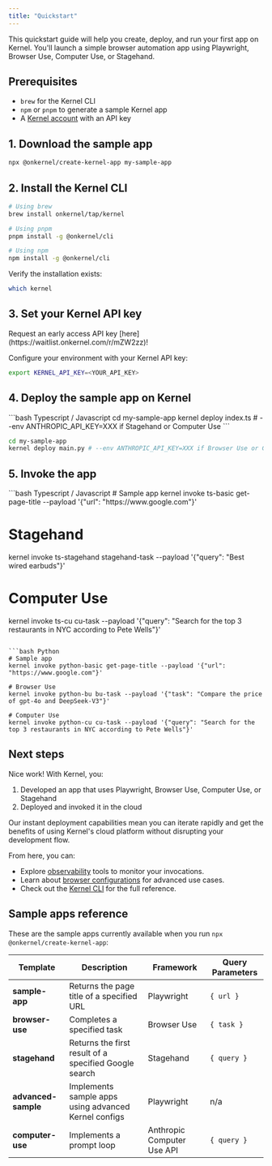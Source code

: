 ```yaml
---
title: "Quickstart"
---
```


This quickstart guide will help you create, deploy, and run your first app on Kernel. You'll launch a simple browser automation app using Playwright, Browser Use, Computer Use, or Stagehand.

## Prerequisites

- `brew` for the Kernel CLI
- `npm` or `pnpm` to generate a sample Kernel app
- A [Kernel account](/reference/api-keys) with an API key

## 1. Download the sample app

```bash
npx @onkernel/create-kernel-app my-sample-app
```

## 2. Install the Kernel CLI

```bash
# Using brew
brew install onkernel/tap/kernel

# Using pnpm
pnpm install -g @onkernel/cli

# Using npm
npm install -g @onkernel/cli
```

Verify the installation exists:

```bash
which kernel
```

## 3. Set your Kernel API key

<Tip>
    Request an early access API key [here](https://waitlist.onkernel.com/r/mZW2zz)!
</Tip>

Configure your environment with your Kernel API key:

```bash
export KERNEL_API_KEY=<YOUR_API_KEY>
```

## 4. Deploy the sample app on Kernel

<CodeGroup>
```bash Typescript / Javascript
cd my-sample-app
kernel deploy index.ts # --env ANTHROPIC_API_KEY=XXX if Stagehand or Computer Use
```

```bash Python
cd my-sample-app
kernel deploy main.py # --env ANTHROPIC_API_KEY=XXX if Browser Use or Computer Use
```

</CodeGroup>

## 5. Invoke the app

<CodeGroup>
```bash Typescript / Javascript
# Sample app
kernel invoke ts-basic get-page-title --payload '{"url": "https://www.google.com"}'

# Stagehand
kernel invoke ts-stagehand stagehand-task --payload '{"query": "Best wired earbuds"}'

# Computer Use
kernel invoke ts-cu cu-task --payload '{"query": "Search for the top 3 restaurants in NYC according to Pete Wells"}'
````

```bash Python
# Sample app
kernel invoke python-basic get-page-title --payload '{"url": "https://www.google.com"}'

# Browser Use
kernel invoke python-bu bu-task --payload '{"task": "Compare the price of gpt-4o and DeepSeek-V3"}'

# Computer Use
kernel invoke python-cu cu-task --payload '{"query": "Search for the top 3 restaurants in NYC according to Pete Wells"}'
````

</CodeGroup>

## Next steps

Nice work! With Kernel, you:

1. Developed an app that uses Playwright, Browser Use, Computer Use, or Stagehand
2. Deployed and invoked it in the cloud

Our instant deployment capabilities mean you can iterate rapidly and get the benefits of using Kernel's cloud platform without disrupting your development flow.

From here, you can:

- Explore [observability](/observability/logs) tools to monitor your invocations.
- Learn about [browser configurations](/launch/browser-persistence) for advanced use cases.
- Check out the [Kernel CLI](/reference/cli) for the full reference.

## Sample apps reference

These are the sample apps currently available when you run `npx @onkernel/create-kernel-app`:

| Template               | Description                                               | Framework                  | Query Parameters |
|------------------------|-----------------------------------------------------------|----------------------------|------------------|
| **sample-app**         | Returns the page title of a specified URL                 | Playwright                 | `{ url }`        |
| **browser-use**        | Completes a specified task                                | Browser Use                | `{ task }`       |
| **stagehand**          | Returns the first result of a specified Google search     | Stagehand                  | `{ query }`      |
| **advanced-sample**    | Implements sample apps using advanced Kernel configs      | Playwright                 | n/a              |
| **computer-use**       | Implements a prompt loop                                  | Anthropic Computer Use API | `{ query }`      |

